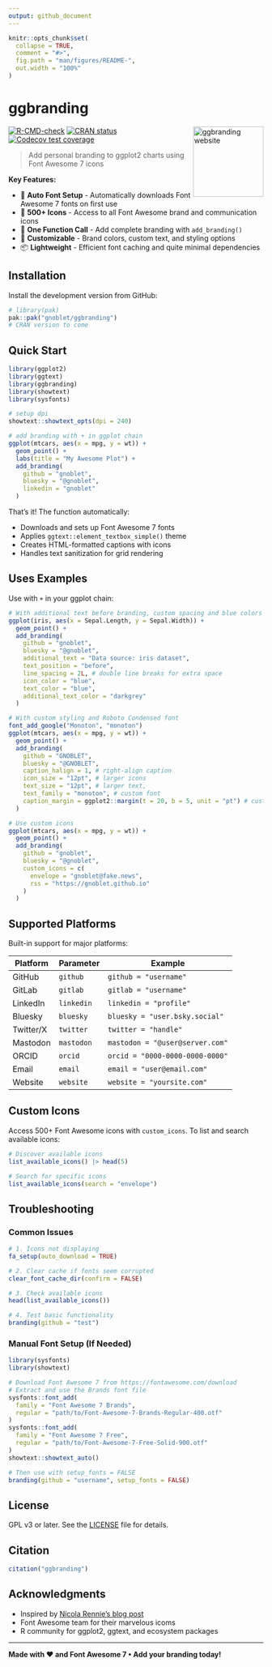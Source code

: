 ```yaml
---
output: github_document
---
```


<!-- README.md is generated from README.Rmd. Please edit that file -->

```r
knitr::opts_chunk$set(
  collapse = TRUE,
  comment = "#>",
  fig.path = "man/figures/README-",
  out.width = "100%"
)
```

# ggbranding

<a href="https://gnoblet.github.io/ggbranding/"><img src="man/figures/logo.png" align="right" height="139" alt="ggbranding website" /></a>


<!-- badges: start -->
[![R-CMD-check](https://github.com/gnoblet/ggbranding/actions/workflows/R-CMD-check.yaml/badge.svg)](https://github.com/gnoblet/ggbranding/actions/workflows/R-CMD-check.yaml)
[![CRAN status](https://www.r-pkg.org/badges/version/ggbranding)](https://CRAN.R-project.org/package=ggbranding)
[![Codecov test coverage](https://codecov.io/gh/gnoblet/ggbranding/graph/badge.svg)](https://app.codecov.io/gh/gnoblet/ggbranding)
<!-- badges: end -->

> Add personal branding to ggplot2 charts using Font Awesome 7 icons

**Key Features:**

- 🚀 **Auto Font Setup** - Automatically downloads Font Awesome 7 fonts on first use
- 🎨 **500+ Icons** - Access to all Font Awesome brand and communication icons
- 🎯 **One Function Call** - Add complete branding with `add_branding()`
- 🎨 **Customizable** - Brand colors, custom text, and styling options
- 📦 **Lightweight** - Efficient font caching and quite minimal dependencies

## Installation

Install the development version from GitHub:

```r
# library(pak)
pak::pak("gnoblet/ggbranding")
# CRAN version to come
```

## Quick Start

```r
library(ggplot2)
library(ggtext)
library(ggbranding)
library(showtext)
library(sysfonts)

# setup dpi
showtext::showtext_opts(dpi = 240)

# add branding with + in ggplot chain
ggplot(mtcars, aes(x = mpg, y = wt)) +
  geom_point() +
  labs(title = "My Awesome Plot") +
  add_branding(
    github = "gnoblet",
    bluesky = "@gnoblet",
    linkedin = "gnoblet"
  )
```

That's it! The function automatically:

- Downloads and sets up Font Awesome 7 fonts
- Applies `ggtext::element_textbox_simple()` theme
- Creates HTML-formatted captions with icons
- Handles text sanitization for grid rendering

## Uses Examples

Use with `+` in your ggplot chain:

```r
# With additional text before branding, custom spacing and blue colors
ggplot(iris, aes(x = Sepal.Length, y = Sepal.Width)) +
  geom_point() +
  add_branding(
    github = "gnoblet",
    bluesky = "@gnoblet",
    additional_text = "Data source: iris dataset",
    text_position = "before",
    line_spacing = 2L, # double line breaks for extra space
    icon_color = "blue",
    text_color = "blue",
    additional_text_color = "darkgrey"
  )

# With custom styling and Roboto Condensed font
font_add_google("Monoton", "monoton")
ggplot(mtcars, aes(x = mpg, y = wt)) +
  geom_point() +
  add_branding(
    github = "GNOBLET",
    bluesky = "@GNOBLET",
    caption_halign = 1, # right-align caption
    icon_size = "12pt", # larger icons
    text_size = "12pt", # larger text,
    text_family = "monoton", # custom font
    caption_margin = ggplot2::margin(t = 20, b = 5, unit = "pt") # custom margin
  )

# Use custom icons
ggplot(mtcars, aes(x = mpg, y = wt)) +
  geom_point() +
  add_branding(
    github = "gnoblet",
    bluesky = "@gnoblet",
    custom_icons = c(
      envelope = "gnoblet@fake.news",
      rss = "https://gnoblet.github.io"
    )
  )
```


## Supported Platforms

Built-in support for major platforms:

| Platform | Parameter | Example |
|----------|-----------|---------|
| GitHub | `github` | `github = "username"` |
| GitLab | `gitlab` | `gitlab = "username"` |
| LinkedIn | `linkedin` | `linkedin = "profile"` |
| Bluesky | `bluesky` | `bluesky = "user.bsky.social"` |
| Twitter/X | `twitter` | `twitter = "handle"` |
| Mastodon | `mastodon` | `mastodon = "@user@server.com"` |
| ORCID | `orcid` | `orcid = "0000-0000-0000-0000"` |
| Email | `email` | `email = "user@email.com"` |
| Website | `website` | `website = "yoursite.com"` |

## Custom Icons

Access 500+ Font Awesome icons with `custom_icons`. To list and search  available icons:

```r
# Discover available icons
list_available_icons() |> head(5)

# Search for specific icons
list_available_icons(search = "envelope")
```

## Troubleshooting

### Common Issues

```r
# 1. Icons not displaying
fa_setup(auto_download = TRUE)

# 2. Clear cache if fonts seem corrupted
clear_font_cache_dir(confirm = FALSE)

# 3. Check available icons
head(list_available_icons())

# 4. Test basic functionality
branding(github = "test")
```

### Manual Font Setup (If Needed)

```r
library(sysfonts)
library(showtext)

# Download Font Awesome 7 from https://fontawesome.com/download
# Extract and use the Brands font file
sysfonts::font_add(
  family = "Font Awesome 7 Brands",
  regular = "path/to/Font-Awesome-7-Brands-Regular-400.otf"
)
sysfonts::font_add(
  family = "Font Awesome 7 Free",
  regular = "path/to/Font-Awesome-7-Free-Solid-900.otf"
)
showtext::showtext_auto()

# Then use with setup_fonts = FALSE
branding(github = "username", setup_fonts = FALSE)
```

## License

GPL v3 or later. See the [LICENSE](LICENSE) file for details.

## Citation

```r
citation("ggbranding")
```

## Acknowledgments

- Inspired by [Nicola Rennie's blog post](https://nrennie.rbind.io/blog/adding-social-media-icons-ggplot2/)
- Font Awesome team for their marvelous icoms
- R community for ggplot2, ggtext, and ecosystem packages

---

**Made with ♥ and Font Awesome 7 • Add your branding today!**
